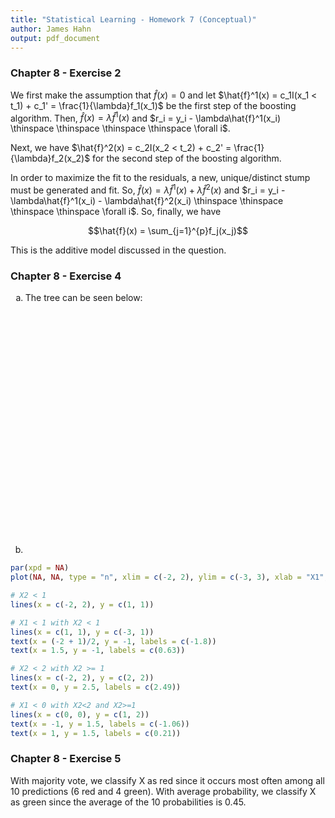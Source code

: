 ```yaml
---
title: "Statistical Learning - Homework 7 (Conceptual)"
author: James Hahn
output: pdf_document
---
```


### Chapter 8 - Exercise 2

We first make the assumption that $\hat{f}(x) = 0$ and let $\hat{f}^1(x) = c_1I(x_1 < t_1) + c_1' = \frac{1}{\lambda}f_1(x_1)$ be the first step of the boosting algorithm. Then, $\hat{f}(x) = \lambda\hat{f}^1(x)$ and $r_i = y_i - \lambda\hat{f}^1(x_i) \thinspace \thinspace \thinspace \thinspace \forall i$.

Next, we have $\hat{f}^2(x) = c_2I(x_2 < t_2) + c_2' = \frac{1}{\lambda}f_2(x_2)$ for the second step of the boosting algorithm.

In order to maximize the fit to the residuals, a new, unique/distinct stump must be generated and fit. So, $\hat{f}(x) = \lambda\hat{f}^1(x) + \lambda\hat{f}^2(x)$ and $r_i = y_i - \lambda\hat{f}^1(x_i) - \lambda\hat{f}^2(x_i) \thinspace \thinspace \thinspace \thinspace \forall i$. So, finally, we have

$$\hat{f}(x) = \sum_{j=1}^{p}f_j(x_j)$$

This is the additive model discussed in the question.

### Chapter 8 - Exercise 4

a) The tree can be seen below:

&nbsp;

&nbsp;

&nbsp;

&nbsp;

&nbsp;

&nbsp;

&nbsp;

&nbsp;

&nbsp;

&nbsp;

&nbsp;

&nbsp;

b) 
```r
par(xpd = NA)
plot(NA, NA, type = "n", xlim = c(-2, 2), ylim = c(-3, 3), xlab = "X1", ylab = "X2")

# X2 < 1
lines(x = c(-2, 2), y = c(1, 1))

# X1 < 1 with X2 < 1
lines(x = c(1, 1), y = c(-3, 1))
text(x = (-2 + 1)/2, y = -1, labels = c(-1.8))
text(x = 1.5, y = -1, labels = c(0.63))

# X2 < 2 with X2 >= 1
lines(x = c(-2, 2), y = c(2, 2))
text(x = 0, y = 2.5, labels = c(2.49))

# X1 < 0 with X2<2 and X2>=1
lines(x = c(0, 0), y = c(1, 2))
text(x = -1, y = 1.5, labels = c(-1.06))
text(x = 1, y = 1.5, labels = c(0.21))
```

### Chapter 8 - Exercise 5

With majority vote, we classify X as red since it occurs most often among all 10 predictions (6 red and 4 green). With average probability, we classify X as green since the average of the 10 probabilities is 0.45.